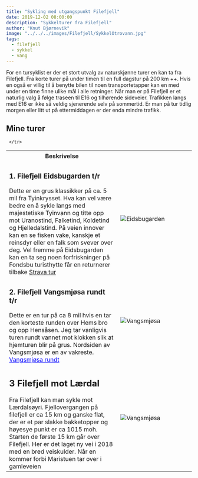 ```yaml
---
title: "Sykling med utgangspunkt Filefjell"
date: 2019-12-02 08:00:00
description: "Sykkelturer fra Filefjell"
author: "Knut Bjørnevik"
image: "../../../images/Filefjell/SykkelOtrovann.jpg"
tags:
  - filefjell
  - sykkel
  - vang
---
```



For en tursyklist er der et stort utvalg av naturskjønne turer en kan ta fra Filefjell. Fra korte turer på under timen til en full dagstur på 200 km ++. 
Hvis en også er villig til å benytte bilen til noen transportetapper kan en med under en time finne ulike mål i alle retninger.
Når man er på Filefjell er et naturlig valg å følge traseen til E16 og tilhørende sideveier.  Trafikken langs med E16 er ikke så veldig sjenerende selv på sommertid. Er man på tur tidlig morgen eller litt ut på ettermiddagen er der enda mindre trafikk.

<h2>Mine turer </h2>

<table style="width:100%">
  <tr>
    <th style="width: 60%">Beskrivelse</th>
    <th style="width: 40%"></th>
  </tr>
  <tr>
      <td><h3>1. Filefjell Eidsbugarden t/r </h3> 
     Dette er en grus klassikker på ca. 5 mil fra Tyinkrysset. Hva kan vel være bedre en å sykle langs med majestetiske Tyinvann og titte opp mot Uranostind, Falketind, Koldetind og Hjelledalstind.  På veien innover kan en se fisken vake, kanskje et reinsdyr eller en falk som svever over deg. Vel fremme på Eidsbugarden kan en ta seg noen forfriskninger på Fondsbu turisthytte får en returnerer tilbake 
     <a target="_blank" rel="noopener noreferrer"  href="https://www.strava.com/activities/3771814330" > Strava tur </a> 
     </td>
     <td>
         <image src="../../../images/Filefjell/Tord-ved-Tyinvann.jpg" alt="Eidsbugarden" style={{maxWidth:"200px"}} > 
         </image> 
     </td>
  </tr>
  <tr>
       <td><h3>2. Filefjell Vangsmjøsa rundt t/r </h3> 
       Dette er en tur på ca 8 mil hvis en tar den korteste runden over Hems bro og opp Hensåsen. Jeg tar vanligvis turen rundt vannet mot klokken slik at hjemturen blir på grus. Nordsiden av Vangsmjøsa er en av vakreste.
       <a href="/blog/vangsmjsa-rundt" style="color: blue">Vangsmjøsa rundt</a>   
      </td>
      <td style="width: 40%">  
           <image src="../../../images/Filefjell/Vangsmjosa.jpg" alt="Vangsmjøsa" style={{maxWidth:"200px"}}> </image>
       </td>
       
     </tr>
   <tr>
     <td><h2>3 Filefjell mot Lærdal</h2>
      Fra Filefjell kan man sykle mot Lærdalsøyri. Fjellovergangen på filefjell er ca 15 km og ganske flat, der er et par slakke bakketopper og høyesye punkt er ca 1015 moh. Starten de første 15 km går over Filefjell. Her er det laget ny vei i 2018 med en bred veiskulder. Når en kommer forbi Maristuen tar over i gamleveien </td>
    <td><image src="../../../images/Filefjell/Sykkelfilefjell.jpg" alt="Vangsmjøsa" style={{maxWidth:"200px"}}> </image></td>
  </tr>
</table>





